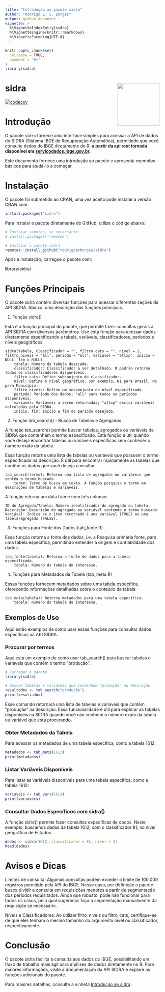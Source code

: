 ```yaml
---
title: "Introdução ao pacote sidra"
author: "Rodrigo E. S. Borges"
output: github_document
vignette: >
  %\VignetteIndexEntry{sidra}
  %\VignetteEngine{knitr::rmarkdown}
  %\VignetteEncoding{UTF-8}
---
```


```r
knitr::opts_chunk$set(
  collapse = TRUE,
  comment = "#>"
)
library(sidra)
```

# sidra <img src='man/figures/logo.png' align="right" height="139" />

[![codecov](https://codecov.io/gh/rodrigoesborges/sidra/graph/badge.svg?token=7B3AMAQYHS)](https://app.codecov.io/gh/rodrigoesborges/sidra)

# Introdução

O pacote `sidra` fornece uma interface simples para acessar a API de dados do SIDRA (Sistema IBGE de Recuperação Automática), permitindo que você consulte dados do IBGE diretamente do R, **a partir da api rest tornada disponível em [servicodados.ibge.gov.br](https://servicodados.ibge.gov.br/api/docs/agregados?versao=3)**.

Este documento fornece uma introdução ao pacote e apresenta exemplos básicos para ajudá-lo a começar.

# Instalação

O pacote foi submetido ao CRAN, uma vez aceito pode instalar a versão CRAN com:
```r
install.packages("sidra")
```

Para instalar o pacote diretamente do GitHub, utilize o código abaixo:

```r
# Instalar remotes, se necessário
# install.packages("remotes")

# Instalar o pacote sidra
remotes::install_github("rodrigoesborges/sidra")
```
Após a instalação, carregue o pacote com:


library(sidra)

# Funções Principais

O pacote sidra contém diversas funções para acessar diferentes seções da API SIDRA. Abaixo, uma descrição das funções principais.

1. Função sidra()

Esta é a função principal do pacote, que permite fazer consultas gerais à API SIDRA com diversos parâmetros. Use esta função para acessar dados diretamente especificando a tabela, variáveis, classificadores, períodos e níveis geográficos.

    sidra(tabela, classificador = "", filtro_cats = "", nivel = 1, filtro_niveis = "all", periodo = "all", variavel = "allxp", inicio = NULL, fim = NULL)
        tabela: Número da tabela desejada.
        classificador: Classificador a ser detalhado. O padrão retorna todos os classificadores disponíveis.
        filtro_cats: Define subconjunto do classificador.
        nivel: Define o nível geográfico, por exemplo, N1 para Brasil, N6 para Município.
        filtro_niveis: Define um subconjunto do nível especificado.
        periodo: Período dos dados; "all" para todos os períodos disponíveis.
        variavel: Variáveis a serem retornadas; "allxp" exclui variáveis calculadas pela SIDRA.
        inicio, fim: Início e fim do período desejado.


2. Função tab_search() - Busca de Tabelas e Agregados

A função tab_search() permite buscar tabelas, agregados ou variáveis da SIDRA que contenham o termo especificado. Esta função é útil quando você deseja encontrar tabelas ou variáveis específicas sem conhecer o número exato da tabela.

Essa função retorna uma lista de tabelas ou variáveis que possuem o termo especificado na descrição. É útil para encontrar rapidamente as tabelas que contêm os dados que você deseja consultar.

    tab_search(termo): Retorna uma lista de agregados ou variáveis que contêm o termo buscado.
        termo: Termo de busca em texto. A função pesquisa o termo em descrições de tabelas e variáveis.

A função retorna um data frame com três colunas:

    ID do Agregado/Tabela: Número identificador do agregado ou tabela.
    Descrição: Descrição do agregado ou variável contendo o termo buscado.
    Variável: Indica se o item retornado é uma variável (TRUE) ou uma tabela/agregado (FALSE).


3. Funções para Fonte dos Dados (tab_fonte.R)

Essa função retorna a fonte dos dados, i.e. a Pesquisa primária fonte, para uma tabela específica, permitindo entender a origem e confiabilidade dos dados.

    tab_fonte(tabela): Retorna a fonte de dados para a tabela especificada.
        tabela: Número da tabela de interesse.

4. Funções para Metadados da Tabela (tab_meta.R)

Essas funções fornecem metadados sobre uma tabela específica, oferecendo informações detalhadas sobre o conteúdo da tabela.

    tab_meta(tabela): Retorna metadados para uma tabela específica.
        tabela: Número da tabela de interesse.

## Exemplos de Uso

Aqui estão exemplos de como usar essas funções para consultar dados específicos na API SIDRA.


### Procurar por termos

Aqui está um exemplo de como usar tab_search() para buscar tabelas e variáveis que contêm o termo "produção".

```r
# Carregar o pacote
library(sidra)

# Buscar tabelas e variáveis que contenham "produção" na descrição
resultados <- tab_search("produção")
print(resultados)
```

Esse comando retornará uma lista de tabelas e variáveis que contêm "produção" na descrição. Essa funcionalidade é útil para explorar as tabelas disponíveis na SIDRA quando você não conhece o número exato da tabela ou variável que está procurando.



### Obter Metadados da Tabela

Para acessar os metadados de uma tabela específica, como a tabela 1612:

```r
metadados <- tab_meta(1612)
print(metadados)
```


### Listar Variáveis Disponíveis

Para listar as variáveis disponíveis para uma tabela específica, como a tabela 1612:

```r
variaveis <- tab_vars(1612)
print(variaveis)
```

### Consultar Dados Específicos com sidra()

A função sidra() permite fazer consultas específicas de dados. Neste exemplo, buscamos dados da tabela 1612, com o classificador 81, no nível geográfico de Estados.

```r
dados <- sidra(1612, classificador = 81, nivel = 3)
head(dados)
```



# Avisos e Dicas

Limites de consulta: Algumas consultas podem exceder o limite de 100.000 registros permitido pela API do IBGE. Nesse caso, por definição o pacote busca dividir a consulta em requisições menores a partir de segmentação dos períodos requisitados. Ainda que robusto, pode não funcionar para todos os casos, pelo qual sugerimos faça a segmentação manualmente da requisição se necessário.
    
Níveis e Classificadores: Ao utilizar filtro_niveis ou filtro_cats, certifique-se de que eles tenham o mesmo tamanho do argumento nivel ou classificador, respectivamente.

# Conclusão

O pacote sidra facilita a consulta aos dados do IBGE, possibilitando um fluxo de trabalho mais ágil para análises de dados diretamente no R. Para maiores informações, visite a documentação da API SIDRA e explore as funções adicionais do pacote.



Para maiores detalhes, consulte a vinheta [Introdução ao sidra](https://github.com/rodrigoesborges/sidra/blob/main/vignettes/sidra.Rmd) .
